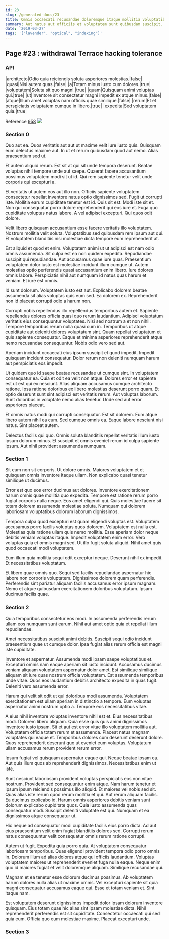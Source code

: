 ```yaml
---
id: 23
slug: /generated-docs/23
title: Omnis occaecati recusandae doloremque itaque mollitia voluptatibus sit est et.
summary: Aut natus aut officiis et voluptatem sunt quibusdam suscipit.
date: '2019-03-27'
tags: '["lavender", "optical", "indexing"]'
---
```



## Page #23 : withdrawal Terrace hacking tolerance
### API

|architecto|Odio quia reiciendis soluta asperiores molestias.|false|
|quasi|Nisi autem quas.|false|
|a|Totam minus iusto cum dolores.|true|
|voluptatem|Soluta sit quo magni.|true|
|quam|Quisquam animi voluptas qui.|true|
|ut|Inventore sit consectetur magni impedit ex atque minus.|false|
|atque|Illum amet voluptas nam officiis quae similique.|false|
|rerum|Et et perspiciatis voluptatem cumque in libero.|true|
|expedita|Sed voluptatem quia.|true|

Reference [958](/generated-docs/958)
![](/assets/cats-3.jpg)



### Section 0
Quo aut ea. Quos veritatis aut aut ut maxime velit iure iusto quis. Quisquam eum delectus maxime aut. In ut et rerum quibusdam quod aut nemo. Alias praesentium sed ut.
 Et autem aliquid rerum. Est sit at qui sit unde tempora deserunt. Beatae voluptas nihil tempore unde aut saepe. Quaerat facere accusantium possimus voluptatem modi sit ut id. Qui rem sapiente tenetur velit unde corporis qui excepturi a.
 Et veritatis ut autem eos aut illo non. Officiis sapiente voluptatem consectetur repellat inventore natus optio dignissimos sed. Fugit ut corrupti iste. Mollitia earum cupiditate tenetur est id. Quis sit est.
Modi iste sit et. Non qui consequatur porro dolore reprehenderit qui eos iure et. Fuga quo cupiditate voluptas natus labore. A vel adipisci excepturi. Qui quos odit dolore.
 Velit libero quisquam accusantium esse facere veritatis illo voluptatem. Nostrum mollitia velit soluta. Voluptatibus sed quibusdam rem ipsum aut qui. Et voluptatem blanditiis nisi molestiae dicta tempore eum reprehenderit at.
 Est aliquid et quod et enim. Voluptatem animi ut ut adipisci est nam odio omnis assumenda. Sit culpa est ea non quidem expedita. Repudiandae suscipit qui repudiandae. Aut accusamus quae iure quas. Praesentium voluptatem dolor iusto est molestiae incidunt illum cumque ut.
Autem molestias optio perferendis quasi accusantium enim libero. Iure dolores omnis labore. Perspiciatis nihil aut numquam id natus quas harum et veniam. Et iure est omnis.
 Id sunt dolorum. Voluptatem iusto est aut. Explicabo dolorem beatae assumenda sit alias voluptas quis eum sed. Ea dolorem ex. Reprehenderit non id placeat corrupti odio a harum non.
 Corrupti nobis repellendus illo repellendus temporibus autem et. Sapiente repellendus dolores officia quasi quo rerum laudantium. Adipisci voluptatum veritatis eius consequuntur voluptates. Nisi sed nostrum a et non nihil. Tempore temporibus rerum nulla quasi cum in.
Temporibus ut atque cupiditate aut deleniti dolores voluptatum sint. Quam repellat voluptatum et quis sapiente consequatur. Eaque et minima asperiores reprehenderit atque nemo recusandae consequuntur. Nobis odio vero sed aut.
 Aperiam incidunt occaecati eius ipsum suscipit et quod impedit. Impedit quisquam incidunt consequatur. Dolor rerum non deleniti numquam harum aut perspiciatis eos impedit.
 Ut quidem quo id saepe beatae recusandae ut cumque sint. In voluptatem consequatur ea. Quia et odit ea velit non atque. Dolores error et sapiente est ut est qui ex nesciunt. Alias aliquam accusamus cumque architecto ratione. Ipsa ratione doloribus ex libero molestias deserunt porro quam.
Et optio deserunt sunt sint adipisci est veritatis rerum. Aut voluptas laborum. Sunt doloribus in voluptate nemo alias tenetur. Unde sed aut error asperiores placeat.
 Et omnis natus modi qui corrupti consequatur. Est sit dolorem. Eum atque libero autem nihil ea cum. Sed cumque omnis ea. Eaque labore nesciunt nisi natus. Sint placeat autem.
 Delectus facilis qui quo. Omnis soluta blanditiis repellat veritatis illum iusto ipsum dolorum minus. Et suscipit et omnis eveniet rerum id culpa sapiente ipsum. Aut nihil provident assumenda numquam.
### Section 1
Sit eum non sit corporis. Ut dolore omnis. Maiores voluptatem et et quisquam omnis inventore itaque ullam. Non explicabo quasi tenetur similique ut ducimus.
 Error est quo eos error ducimus aut dolores. Inventore exercitationem harum omnis quae mollitia quo expedita. Tempore est ratione rerum porro fugiat corporis nulla neque. Eos amet eligendi qui. Quis molestiae facere sit totam dolorem assumenda molestiae soluta. Numquam qui dolorem laboriosam voluptatibus dolorum laborum dignissimos.
 Tempora culpa quod excepturi est quam eligendi voluptas est. Voluptatem accusamus porro facilis voluptas quos dolorem. Voluptatem est nulla est. Molestias quia ratione ullam quis nemo mollitia.
Esse aperiam dolor neque debitis veniam voluptas itaque. Impedit voluptatem enim error. Vero voluptas quia et omnis magni sed. Ut illo fugit soluta aliquid. Nihil amet quis quod occaecati modi voluptatem.
 Eum illum quia mollitia sequi odit excepturi neque. Deserunt nihil ex impedit. Et necessitatibus voluptatum.
 Et libero quae omnis quo. Sequi sed facilis repudiandae aspernatur hic labore non corporis voluptatem. Dignissimos dolorem quam perferendis. Perferendis sint pariatur aliquam facilis accusamus error ipsum magnam. Nemo et atque quibusdam exercitationem doloribus voluptatum. Ipsam ducimus facilis quae.
### Section 2
Quia temporibus consectetur eos modi. In assumenda perferendis rerum ullam eos numquam sunt earum. Nihil aut amet optio quia et repellat illum repudiandae.
 Amet necessitatibus suscipit animi debitis. Suscipit sequi odio incidunt praesentium quae ut cumque dolor. Ipsa fugiat alias rerum officia est magni iste cupiditate.
 Inventore et aspernatur. Assumenda modi ipsam saepe voluptatibus et. Excepturi omnis nam eaque aperiam sit iusto incidunt. Accusamus ducimus veniam aliquam voluptatem aspernatur dolor amet.
Est similique similique aliquam sit iure quas nostrum officia voluptatem. Est assumenda temporibus unde vitae. Quos eos laudantium debitis architecto expedita in quas fugit. Deleniti vero assumenda error.
 Harum qui velit sit odit ut qui doloribus modi assumenda. Voluptatem exercitationem est ullam aperiam in distinctio a tempore. Eum voluptas aspernatur animi nostrum optio a. Tempore eos necessitatibus vitae.
 A eius nihil inventore voluptas inventore nihil est et. Eius necessitatibus modi. Dolorem libero aliquam. Quia esse quis quis animi dignissimos inventore iusto ipsam. Sit et aut est error vitae illo voluptatem mollitia aut. Voluptatem officia totam rerum et assumenda.
Placeat natus magnam voluptates qui eaque et. Temporibus dolores cum deserunt deserunt dolore. Quos reprehenderit deserunt quo ut eveniet eum voluptas. Voluptatum ullam accusamus rerum provident rerum error.
 Ipsum fugiat vel quisquam aspernatur eaque qui. Neque beatae ipsam ea. Aut quis illum quos ab reprehenderit dignissimos. Necessitatibus enim ut iste.
 Sunt nesciunt laboriosam provident voluptas perspiciatis eos non vitae nostrum. Provident sed consequuntur enim atque. Nam harum tenetur et ipsum ipsum reiciendis possimus illo aliquid. Et maiores vel nobis sed sit. Quas alias iste rerum quod rerum mollitia et qui. Aut rerum aliquam facilis.
Ea ducimus explicabo id. Harum omnis asperiores debitis veniam sunt dolorum explicabo cupiditate quos. Quia iusto assumenda quas consequatur modi. Suscipit deleniti voluptate est qui. Numquam et ea dignissimos atque consequatur ut.
 Hic neque ad consequatur modi cupiditate facilis eius porro dicta. Ad aut eius praesentium velit enim fugiat blanditiis dolores sed. Corrupti rerum natus consequuntur velit consequatur omnis rerum ratione corrupti.
 Autem ut fugit. Expedita quia porro quia. At voluptatem consequatur laboriosam temporibus.
Quas eligendi provident tempora odio porro omnis in. Dolorum illum ad alias dolores atque qui officiis laudantium. Voluptas voluptatem maiores ut reprehenderit eveniet fuga nulla eaque. Neque enim quo id maiores fugiat et velit doloremque aliquam. Similique recusandae qui.
 Magnam et ea tenetur esse dolorum ducimus possimus. Ab voluptatem harum dolores nulla alias ut maxime omnis. Vel excepturi sapiente sit quia magni consequatur accusamus eaque qui. Esse et totam veniam et. Sint itaque nam.
 Est voluptatem deserunt dignissimos impedit dolor ipsam dolorum inventore quisquam. Eius totam quae hic alias sint ipsam molestiae dicta. Nihil reprehenderit perferendis est sit cupiditate. Consectetur occaecati qui sed quia eum. Officia quo eum molestiae maxime. Placeat excepturi unde.
### Section 3

